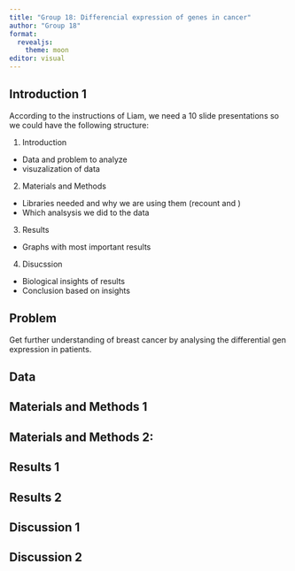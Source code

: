 ```yaml
---
title: "Group 18: Differencial expression of genes in cancer"
author: "Group 18"
format: 
  revealjs:
    theme: moon
editor: visual
---
```


## Introduction 1

According to the instructions of Liam, we need a 10 slide presentations so we could have the following structure:

1. Introduction
  -   Data and problem to analyze
  -   visuzalization of data
2. Materials and Methods
  - Libraries needed and why we are using them (recount and )
  - Which analsysis we did to the data
  
3. Results
  - Graphs with most important results
  
4. Disucssion 
  - Biological insights of results 
  - Conclusion based on insights
  

## Problem
Get further understanding of breast cancer by analysing the differential gen expression in patients.

## Data

## Materials and Methods 1

## Materials and Methods 2:


## Results 1

## Results 2

## Discussion 1

## Discussion 2


